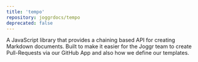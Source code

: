 ```yaml
---
title: 'tempo'
repository: joggrdocs/tempo
deprecated: false
---
```


A JavaScript library that provides a chaining based API for creating Markdown documents. Built to make it easier for 
the Joggr team to create Pull-Requests via our GitHub App and also how we define our templates.